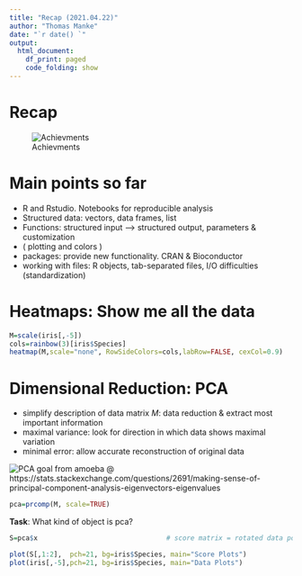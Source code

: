 ```yaml
---
title: "Recap (2021.04.22)"
author: "Thomas Manke"
date: "`r date() `"
output:
  html_document:
    df_print: paged
    code_folding: show
---
```


# Recap

![Achievments](../images/sample_plots.png)


# Main points so far
* R and Rstudio. Notebooks for reproducible analysis
* Structured data: vectors, data frames, list 
* Functions: structured input --> structured output, parameters & customization
* ( plotting and colors )
* packages: provide new functionality. CRAN & Bioconductor
* working with files: R objects, tab-separated files, I/O difficulties (standardization)

# Heatmaps: Show me all the data

```r
M=scale(iris[,-5])
cols=rainbow(3)[iris$Species]
heatmap(M,scale="none", RowSideColors=cols,labRow=FALSE, cexCol=0.9)
```

# Dimensional Reduction: PCA

* simplify description of data matrix $M$: data reduction & extract most important information
* maximal variance: look for direction in which data shows maximal variation
* minimal error: allow accurate reconstruction of original data 

![PCA goal](../images/PCA.gif)
from amoeba @ https://stats.stackexchange.com/questions/2691/making-sense-of-principal-component-analysis-eigenvectors-eigenvalues
```r
pca=prcomp(M, scale=TRUE)
```

**Task**: What kind of object is pca?

```r
S=pca$x                                # score matrix = rotated data points

```

```r
plot(S[,1:2],  pch=21, bg=iris$Species, main="Score Plots") 
plot(iris[,-5],pch=21, bg=iris$Species, main="Data Plots") 
```
